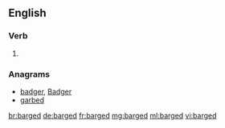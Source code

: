 ==English==

===Verb===
{{head|en}}

# {{en-past of|barge}}

===Anagrams===
* [[badger#English|badger]], [[Badger#English|Badger]]
* [[garbed#English|garbed]]

[[br:barged]]
[[de:barged]]
[[fr:barged]]
[[mg:barged]]
[[ml:barged]]
[[vi:barged]]